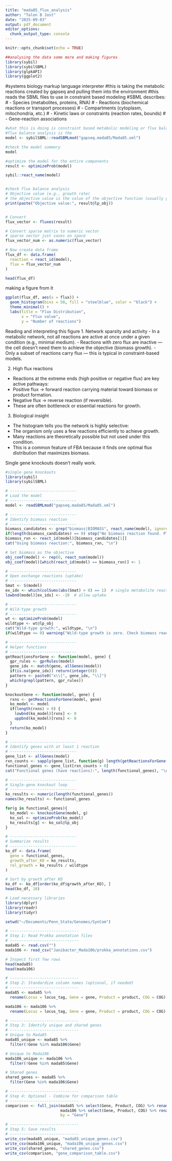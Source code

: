 ```yaml
---
title: "mada85_flux_analysis"
author: "Talon B Jost"
date: "2025-09-03"
output: pdf_document
editor_options:
  chunk_output_type: console
---
```


```r
knitr::opts_chunk$set(echo = TRUE)
```

```r
##analysing the data some more and making figures
library(sybil)
library(sybilSBML)
library(glpkAPI)
library(ggplot2)
```


#systems biology markup language interpreter
#this is taking the metabolic reactions created by gapseq and pulling them into the environment
#this reads the SBML files to use in constraint based modeling
#SBML describes:
# - Species (metabolites, proteins, RNA)
# - Reactions (biochemical reactions or transport processes)
# - Compartments (cytoplasm, mitochondria, etc.)
# - Kinetic laws or constraints (reaction rates, bounds)
# - Gene-reaction associations
```r
#what this is doing is constraint based metabolic modeling or flux balance analysis
#flux balance analysis is the 
model <- sybilSBML::readSBMLmod("gapseq.mada85/Mada85.xml")

#check the model summary
model

#optimize the model for the entire components
result <- optimizeProb(model)

sybil::react_name(model)


#check flux balance analysis
# Objective value (e.g., growth rate)
# the objective value is the value of the objective function (usually growth rate) at the optimal solution given all constraints.
print(paste("Objective value:", result@lp_obj))


# Convert
flux_vector <- fluxes(result)

# Convert sparse matrix to numeric vector
# sparse vector just saves on space
flux_vector_num <- as.numeric(flux_vector)

# Now create data frame
flux_df <- data.frame(
  reaction = react_id(model),
  flux = flux_vector_num
)

head(flux_df)

```


making a figure from it
```r
ggplot(flux_df, aes(x = flux)) +
  geom_histogram(bins = 50, fill = "steelblue", color = "black") +
  theme_minimal() +
  labs(title = "Flux Distribution",
       x = "Flux value",
       y = "Number of reactions")

```

Reading and interpreting this figure
1. Network sparsity and activity
- In a metabolic network, not all reactions are active at once under a given condition (e.g., minimal medium).
- Reactions with zero flux are inactive — the cell doesn’t need them to achieve the objective (biomass growth).
- Only a subset of reactions carry flux — this is typical in constraint-based models.

2. High flux reactions
- Reactions at the extreme ends (high positive or negative flux) are key active pathways:
- Positive flux → forward reaction carrying material toward biomass or product formation.
- Negative flux → reverse reaction (if reversible).
- These are often bottleneck or essential reactions for growth.

3. Biological insight
- The histogram tells you the network is highly selective:
- The organism only uses a few reactions efficiently to achieve growth.
- Many reactions are theoretically possible but not used under this condition.
- This is a common feature of FBA because it finds one optimal flux distribution that maximizes biomass.


Single gene knockouts doesn't really work.
```r
#single gene knockouts
library(sybil)
library(sybilSBML)

# -----------------------------
# Load the model
# -----------------------------
model <- readSBMLmod("gapseq.mada85/Mada85.xml")

# -----------------------------
# Identify biomass reaction
# -----------------------------
biomass_candidates <- grep("biomass|BIOMASS", react_name(model), ignore.case = TRUE)
if(length(biomass_candidates) == 0) stop("No biomass reaction found. Please check your model.")
biomass_rxn <- react_id(model)[biomass_candidates[1]]
cat("Using biomass reaction:", biomass_rxn, "\n")

# Set biomass as the objective
obj_coef(model) <- rep(0, react_num(model))
obj_coef(model)[which(react_id(model) == biomass_rxn)] <- 1

# -----------------------------
# Open exchange reactions (uptake)
# -----------------------------
Smat <- S(model)
ex_idx <- which(colSums(abs(Smat) > 0) == 1)  # single metabolite reactions
lowbnd(model)[ex_idx] <- -10  # allow uptake

# -----------------------------
# Wild-type growth
# -----------------------------
wt <- optimizeProb(model)
wildtype <- wt@lp_obj
cat("Wild-type growth:", wildtype, "\n")
if(wildtype <= 0) warning("Wild-type growth is zero. Check biomass reaction and medium.")

# -----------------------------
# Helper functions
# -----------------------------
getReactionsForGene <- function(model, gene) {
  gpr_rules <- gprRules(model)
  gene_idx <- match(gene, allGenes(model))
  if(is.na(gene_idx)) return(integer(0))
  pattern <- paste0("x\\[", gene_idx, "\\]")
  which(grepl(pattern, gpr_rules))
}

knockoutGene <- function(model, gene) {
  rxns <- getReactionsForGene(model, gene)
  ko_model <- model
  if(length(rxns) > 0) {
    lowbnd(ko_model)[rxns] <- 0
    uppbnd(ko_model)[rxns] <- 0
  }
  return(ko_model)
}

# -----------------------------
# Identify genes with at least 1 reaction
# -----------------------------
gene_list <- allGenes(model)
rxn_counts <- sapply(gene_list, function(g) length(getReactionsForGene(model, g)))
functional_genes <- gene_list[rxn_counts > 0]
cat("Functional genes (have reactions):", length(functional_genes), "\n")

# -----------------------------
# Single-gene knockout loop
# -----------------------------
ko_results <- numeric(length(functional_genes))
names(ko_results) <- functional_genes

for(g in functional_genes){
  ko_model <- knockoutGene(model, g)
  ko_sol <- optimizeProb(ko_model)
  ko_results[g] <- ko_sol@lp_obj
}

# -----------------------------
# Summarize results
# -----------------------------
ko_df <- data.frame(
  gene = functional_genes,
  growth_after_KO = ko_results,
  rel_growth = ko_results / wildtype
)

# Sort by growth after KO
ko_df <- ko_df[order(ko_df$growth_after_KO), ]
head(ko_df, 10)


```

```r
# Load necessary libraries
library(dplyr)
library(readr)
library(tidyr)

setwd("~/Documents/Penn_State/Genomes/SynCom")

# ------------------------------
# Step 1: Read Prokka annotation files
# ------------------------------
mada85 <- read.csv("")
mada106 <- read_csv("Janibacter_Mada106/prokka_annotations.csv")

# Inspect first few rows
head(mada85)
head(mada106)

# ------------------------------
# Step 2: Standardize column names (optional, if needed)
# ------------------------------
mada85 <- mada85 %>%
  rename(Locus = locus_tag, Gene = gene, Product = product, COG = COG)

mada106 <- mada106 %>%
  rename(Locus = locus_tag, Gene = gene, Product = product, COG = COG)

# ------------------------------
# Step 3: Identify unique and shared genes
# ------------------------------
# Unique to Mada85
mada85_unique <- mada85 %>%
  filter(!Gene %in% mada106$Gene)

# Unique to Mada106
mada106_unique <- mada106 %>%
  filter(!Gene %in% mada85$Gene)

# Shared genes
shared_genes <- mada85 %>%
  filter(Gene %in% mada106$Gene)

# ------------------------------
# Step 4: Optional - Combine for comparison table
# ------------------------------
comparison <- full_join(mada85 %>% select(Gene, Product, COG) %>% rename(Mada85_Product = Product, Mada85_COG = COG),
                        mada106 %>% select(Gene, Product, COG) %>% rename(Mada106_Product = Product, Mada106_COG = COG),
                        by = "Gene")

# ------------------------------
# Step 5: Save results
# ------------------------------
write_csv(mada85_unique, "mada85_unique_genes.csv")
write_csv(mada106_unique, "mada106_unique_genes.csv")
write_csv(shared_genes, "shared_genes.csv")
write_csv(comparison, "gene_comparison_table.csv")
```

